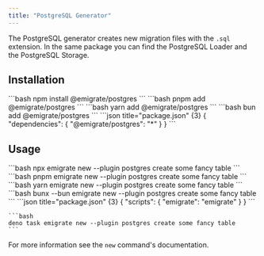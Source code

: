 ```yaml
---
title: "PostgreSQL Generator"
---
```



The PostgreSQL generator creates new migration files with the `.sql` extension. In the same package you can find the <Link href="/plugins/loaders/postgres/">PostgreSQL Loader</Link> and the <Link href="/plugins/storage/postgres/">PostgreSQL Storage</Link>.

## Installation

<Tabs>
  <TabItem label="npm">
    ```bash
    npm install @emigrate/postgres
    ```
  </TabItem>
  <TabItem label="pnpm">
    ```bash
    pnpm add @emigrate/postgres
    ```
  </TabItem>
  <TabItem label="yarn">
    ```bash
    yarn add @emigrate/postgres
    ```
  </TabItem>
  <TabItem label="bun">
    ```bash
    bun add @emigrate/postgres
    ```
  </TabItem>
  <TabItem label="deno">
    ```json title="package.json" {3}
    {
      "dependencies": {
        "@emigrate/postgres": "*"
      }
    }
    ```
  </TabItem>
</Tabs>

## Usage

<Tabs>
  <TabItem label="npm">
    ```bash
    npx emigrate new --plugin postgres create some fancy table
    ```
  </TabItem>
  <TabItem label="pnpm">
    ```bash
    pnpm emigrate new --plugin postgres create some fancy table
    ```
  </TabItem>
  <TabItem label="yarn">
    ```bash
    yarn emigrate new --plugin postgres create some fancy table
    ```
  </TabItem>
  <TabItem label="bun">
    ```bash
    bunx --bun emigrate new --plugin postgres create some fancy table
    ```
  </TabItem>
  <TabItem label="deno">
    ```json title="package.json" {3}
    {
      "scripts": {
        "emigrate": "emigrate"
      }
    }
    ```

    ```bash
    deno task emigrate new --plugin postgres create some fancy table
    ```
  </TabItem>
</Tabs>

For more information see <Link href="/commands/new/">the `new` command</Link>'s documentation.
